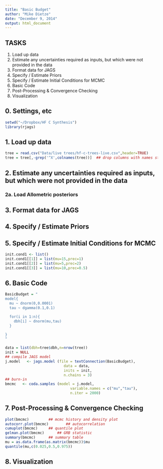 ```yaml
---
title: "Basic Budget"
author: "Mike Dietze"
date: "December 9, 2014"
output: html_document
---
```


## TASKS

1. Load up data
2. Estimate any uncertainties required as inputs, but which were not provided in the data
3. Format data for JAGS
4. Specify / Estimate Priors
5. Specify / Estimate Initial Conditions for MCMC
6. Basic Code
7. Post-Processing & Convergence Checking
8. Visualization

## 0. Settings, etc

```r
setwd("~/Dropbox/HF C Synthesis")
library(rjags)
```


## 1. Load up data

```r
tree = read.csv("Data/live trees/hf-c-trees-live.csv",header=TRUE)
tree = tree[,-grep('^X',colnames(tree))]  ## drop columns with names starting with X
```


## 2. Estimate any uncertainties required as inputs, but which were not provided in the data

### 2a. Load Allometric posteriors

## 3. Format data for JAGS


## 4. Specify / Estimate Priors


## 5. Specify / Estimate Initial Conditions for MCMC
```r
init.cond1 <- list()
init.cond1[[1]] = list(mu=15,prec=1)
init.cond1[[2]] = list(mu=5,prec=2)
init.cond1[[3]] = list(mu=10,prec=0.5)
```

## 6. Basic Code

```r
BasicBudget = "
model{
  mu ~ dnorm(0,0.0001)
  tau ~ dgamma(0.1,0.1)

  for(i in 1:n){
    dbh[i] ~ dnorm(mu,tau)
  }

}
"

data = list(dbh=tree$dbh,n=nrow(tree))
init = NULL
## compile JAGS model
j.model   <- jags.model (file = textConnection(BasicBudget),
                           data = data,
                           inits = init,
                           n.chains = 3)
## burn-in
bmcmc   <- coda.samples (model = j.model,
                              variable.names = c("mu","tau"),
                              n.iter = 2000)

```




## 7. Post-Processing & Convergence Checking

```r
plot(bmcmc)  		## mcmc history and density plot
autocorr.plot(bmcmc)		## autocorrelation
cumuplot(bmcmc)		## quantile plot
gelman.plot(bmcmc)		## GRB statistic
summary(bmcmc)		## summary table
mu = as.data.frame(as.matrix(bmcmc))$mu
quantile(mu,c(0.025,0.5,0.975))
```

## 8. Visualization

